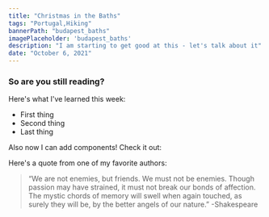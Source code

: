 ```yaml
---
title: "Christmas in the Baths"
tags: "Portugal,Hiking"
bannerPath: "budapest_baths"
imagePlaceholder: 'budapest_baths'
description: "I am starting to get good at this - let's talk about it"
date: "October 6, 2021"
---
```


### So are you still reading?

Here's what I've learned this week:

<ul class="list-disc">
  <li>First thing</li>
  <li>Second thing</li>
  <li>Last thing</li>
</ul>

Also now I can add components! Check it out:

Here's a quote from one of my favorite authors:

> “We are not enemies, but friends. We must not be enemies. Though passion may have strained, it must not break our bonds of affection. The mystic chords of memory will swell when again touched, as surely they will be, by the better angels of our nature.”
> -Shakespeare
